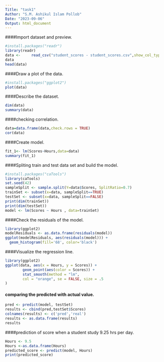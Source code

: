 ```yaml
---
Title: "task1"
Author: "S.M. Ashikul Islam Pollob"
Date: "2023-09-06"
Output: html_document
---
```



####Import dataset and preview.
```r

#install.packages("readr")
library(readr)
data <- 	read_csv("student_scores - student_scores.csv",show_col_types=FALSE)
data
head(data)

```
####Draw a plot of the data.
```r

#install.packages("ggplot2")
plot(data)

```

####Describe the dataset.

```r

dim(data)
summary(data)
```

####checking correlation.

```r

data=data.frame(data,check.rows = TRUE)
cor(data)
```

####Create model.
```r

fit_1<- lm(Scores~Hours,data=data)
summary(fit_1)
```

####Spliting train and test data set and build the model.
```r

#install.packages("caTools")
library(caTools)
set.seed(42)
sampleSplit <- sample.split(Y=data$Scores, SplitRatio=0.7)
trainSet <- subset(x=data, sampleSplit==TRUE)
testSet <- subset(x=data, sampleSplit==FALSE)
print(dim(trainSet))
print(dim(testSet))
model <- lm(Scores ~ Hours , data=trainSet)

```
####Check the residuals of the model.
```r

library(ggplot2)
modelResiduals <- as.data.frame(residuals(model)) 
ggplot(modelResiduals, aes(residuals(model))) +
  geom_histogram(fill='68', color='black')
```
####Visualize the regression line.


```r

library(ggplot2)
ggplot(data, aes(x = Hours, y = Scores)) +
        geom_point(aes(color = Scores)) +
        stat_smooth(method = "lm",
        col = "orange", se = FALSE, size = .5
)


```


#### comparing the predicted with actual value.

```r


pred <- predict(model, testSet)
results <- cbind(pred,testSet$Scores) 
colnames(results) <- c('pred','real')
results <- as.data.frame(results)
results


```
####prediction of score when a student study 9.25 hrs per day.
```r


Hours <- 9.5
Hours <-as.data.frame(Hours)
predicted_score <- predict(model, Hours)
print(predicted_score)
```
